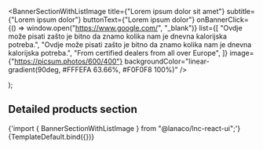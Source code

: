 
<Meta
  title="Landing sections/Banner Section With List Image"
  component={BannerSectionWithListImage}
/>

  <BannerSectionWithListImage
          title={"Lorem ipsum dolor sit amet"}
          subtitle={"Lorem ipsum dolor"}
          buttonText={"Lorem ipsum dolor"}
          onBannerClick={() => window.open("https://www.google.com/", "_blank")}
          list={[
            "Ovdje može pisati zašto je bitno da znamo kolika nam je dnevna kalorijska potreba.",
            "Ovdje može pisati zašto je bitno da znamo kolika nam je dnevna kalorijska potreba.",
            "From certified dealers from all over Europe",
          ]}
          image={"https://picsum.photos/600/400"}
          backgroundColor="linear-gradient(90deg, #FFFEFA 63.66%, #F0F0F8 100%)"
  />

);

## Detailed products section

<SyntaxHighlighter language="jsx" style={nord}>
  {'import { BannerSectionWithListImage } from "@lanaco/lnc-react-ui";'}
</SyntaxHighlighter>

<Canvas>
  <Story name="Default" args={{}}>
    {TemplateDefault.bind({})}
  </Story>
</Canvas>
